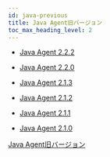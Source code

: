 ```yaml
---
id: java-previous
title: Java Agent旧バージョン
toc_max_heading_level: 2
---
```


-   [Java Agent 2.2.2](java-2_2_2)

-   [Java Agent 2.2.0](java-2_2_0)

-   [Java Agent 2.1.3](java-2_1_3)

-   [Java Agent 2.1.2](java-2_1_2)

-   [Java Agent 2.1.1](java-2_1_1)

-   [Java Agent 2.1.0](java-2_1_0)

[Java Agent旧バージョン](https://deprecated-docs.whatap.io/kr/releasenotes/#java-agent-release-notes)
